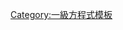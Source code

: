 {{Navbox
|bodyclass=hlist

|name = 2007年的F1赛车
|title = [[一级方程式赛车]] [[2007年世界一级方程式锦标赛]]的F1赛车
|list1 = 
*[[迈凯轮MP4-22]] 
* [[雷诺R27]] 
* [[法拉利F2007]] 
* [[本田RA107]] 
* [[宝马-索伯F1.07]] 
* [[丰田TF107]] 
* [[红牛RB3]] 
* [[威廉姆斯FW29]] 
* [[红牛二队STR2]] 
* [[世爵F8-VII|世爵 F8-VII,F8-VIIB]] 
* [[超级亚久里SA07]]
}}<noinclude>
[[Category:一級方程式模板]]
</noinclude>